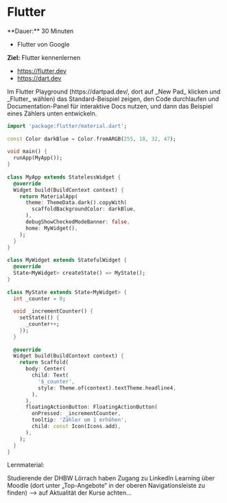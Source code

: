 
# Flutter

<Callout>
  **Dauer:** 30 Minuten

  - Flutter von Google

  **Ziel:** Flutter kennenlernen
</Callout>

- https://flutter.dev
- https://dart.dev

<Callout type="warning">
Im Flutter Playground (https://dartpad.dev/, dort auf _New Pad_ klicken und _Flutter_ wählen) 
das Standard-Beispiel zeigen, den Code durchlaufen und Documentation-Panel für interaktive Docs nutzen,
und dann das Beispiel eines Zählers unten entwickeln.  
</Callout>


```dart
import 'package:flutter/material.dart';
 
const Color darkBlue = Color.fromARGB(255, 18, 32, 47);
 
void main() {
  runApp(MyApp());
}
 
class MyApp extends StatelessWidget {
  @override
  Widget build(BuildContext context) {
    return MaterialApp(
      theme: ThemeData.dark().copyWith(
        scaffoldBackgroundColor: darkBlue,
      ),
      debugShowCheckedModeBanner: false,
      home: MyWidget(),
    );
  }
}
 
class MyWidget extends StatefulWidget {
  @override
  State<MyWidget> createState() => MyState();  
}
 
class MyState extends State<MyWidget> {
  int _counter = 0;
  
  void _incrementCounter() {
    setState(() {
      _counter++;
    });
  }
  
  @override
  Widget build(BuildContext context) {
    return Scaffold(
      body: Center(
        child: Text(
          '$_counter',
          style: Theme.of(context).textTheme.headline4,
        ),
      ),
      floatingActionButton: FloatingActionButton(
        onPressed: _incrementCounter,
        tooltip: 'Zähler um 1 erhöhen',
        child: const Icon(Icons.add),
      ),
    );
  }
}
```

Lernmaterial:

Studierende der DHBW Lörrach haben Zugang zu LinkedIn Learning über Moodle (dort unter „Top-Angebote“ in der oberen Navigationsleiste zu finden) &xrarr; auf Aktualität der Kurse achten…
